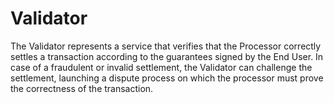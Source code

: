 # Validator

The Validator represents a service that verifies that the Processor correctly settles a transaction according to the guarantees signed by the End User. In case of a fraudulent or invalid settlement, the Validator can challenge the settlement, launching a dispute process on which the processor must prove the correctness of the transaction.